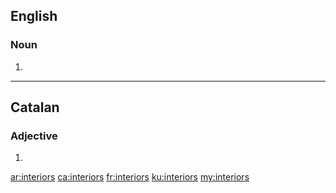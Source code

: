 ==English==

===Noun===
{{head|en|noun plural form}}

# {{plural of|interior|lang=en}}
----

==Catalan==

===Adjective===
{{ca-adj-form}}

# {{plural of|interior|lang=ca}}

[[ar:interiors]]
[[ca:interiors]]
[[fr:interiors]]
[[ku:interiors]]
[[my:interiors]]
